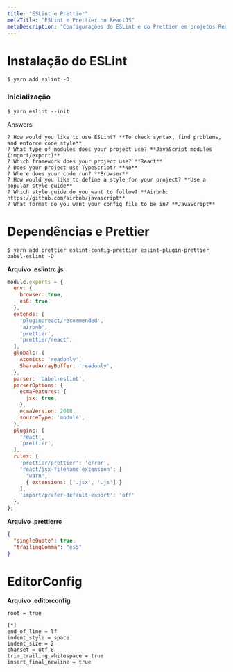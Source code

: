 ```yaml
---
title: "ESLint e Prettier"
metaTitle: "ESLint e Prettier no ReactJS"
metaDescription: "Configurações do ESLint e do Prettier em projetos ReactJS"
---
```


# Instalação do ESLint

```console
$ yarn add eslint -D
```

### Inicialização

```shell
$ yarn eslint --init
```

Answers:
```shell
? How would you like to use ESLint? **To check syntax, find problems, and enforce code style**
? What type of modules does your project use? **JavaScript modules (import/export)**
? Which framework does your project use? **React**
? Does your project use TypeScript? **No**
? Where does your code run? **Browser**
? How would you like to define a style for your project? **Use a popular style guide**
? Which style guide do you want to follow? **Airbnb: https://github.com/airbnb/javascript**
? What format do you want your config file to be in? **JavaScript**
```

# Dependências e Prettier

```shell
$ yarn add prettier eslint-config-prettier eslint-plugin-prettier babel-eslint -D
```

**Arquivo .eslintrc.js**

```js
module.exports = {
  env: {
    browser: true,
    es6: true,
  },
  extends: [
    'plugin:react/recommended',
    'airbnb',
    'prettier',
    'prettier/react',
  ],
  globals: {
    Atomics: 'readonly',
    SharedArrayBuffer: 'readonly',
  },
  parser: 'babel-eslint',
  parserOptions: {
    ecmaFeatures: {
      jsx: true,
    },
    ecmaVersion: 2018,
    sourceType: 'module',
  },
  plugins: [
    'react',
    'prettier',
  ],
  rules: {
    'prettier/prettier': 'error',
    'react/jsx-filename-extension': [
      'warn',
      { extensions: ['.jsx', '.js'] }
    ],
    'import/prefer-default-export': 'off'
  },
};
```

**Arquivo .prettierrc**

```json
{
  "singleQuote": true,
  "trailingComma": "es5"
}
```

# EditorConfig

**Arquivo .editorconfig**

```shell
root = true

[*]
end_of_line = lf
indent_style = space
indent_size = 2
charset = utf-8
trim_trailing_whitespace = true
insert_final_newline = true
```
